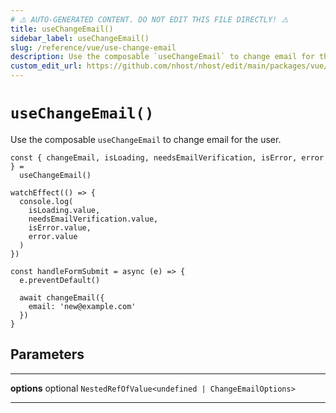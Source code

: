 ```yaml
---
# ⚠️ AUTO-GENERATED CONTENT. DO NOT EDIT THIS FILE DIRECTLY! ⚠️
title: useChangeEmail()
sidebar_label: useChangeEmail()
slug: /reference/vue/use-change-email
description: Use the composable `useChangeEmail` to change email for the user.
custom_edit_url: https://github.com/nhost/nhost/edit/main/packages/vue/src/useChangeEmail.ts#L42
---
```


# `useChangeEmail()`

Use the composable `useChangeEmail` to change email for the user.

```tsx
const { changeEmail, isLoading, needsEmailVerification, isError, error } =
  useChangeEmail()

watchEffect(() => {
  console.log(
    isLoading.value,
    needsEmailVerification.value,
    isError.value,
    error.value
  )
})

const handleFormSubmit = async (e) => {
  e.preventDefault()

  await changeEmail({
    email: 'new@example.com'
  })
}
```

## Parameters

---

**<span className="parameter-name">options</span>** <span className="optional-status">optional</span> `NestedRefOfValue<undefined | ChangeEmailOptions>`

---
